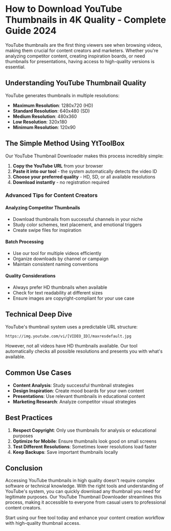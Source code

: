 # How to Download YouTube Thumbnails in 4K Quality - Complete Guide 2024


YouTube thumbnails are the first thing viewers see when browsing videos, making them crucial for content creators and marketers. Whether you're analyzing competitor content, creating inspiration boards, or need thumbnails for presentations, having access to high-quality versions is essential.

## Understanding YouTube Thumbnail Quality

YouTube generates thumbnails in multiple resolutions:
- **Maximum Resolution**: 1280x720 (HD)
- **Standard Resolution**: 640x480 (SD)
- **Medium Resolution**: 480x360
- **Low Resolution**: 320x180
- **Minimum Resolution**: 120x90

<BlogImage src="https://images.unsplash.com/photo-1611162616305-c69b3fa7fbe0?ixlib=rb-4.0.3&auto=format&fit=crop&w=1374&q=80" alt="YouTube thumbnail quality comparison" />

## The Simple Method Using YtToolBox

Our YouTube Thumbnail Downloader makes this process incredibly simple:

1. **Copy the YouTube URL** from your browser
2. **Paste it into our tool** - the system automatically detects the video ID
3. **Choose your preferred quality** - HD, SD, or all available resolutions
4. **Download instantly** - no registration required

### Advanced Tips for Content Creators

#### Analyzing Competitor Thumbnails
- Download thumbnails from successful channels in your niche
- Study color schemes, text placement, and emotional triggers
- Create swipe files for inspiration

#### Batch Processing
- Use our tool for multiple videos efficiently
- Organize downloads by channel or campaign
- Maintain consistent naming conventions

#### Quality Considerations
- Always prefer HD thumbnails when available
- Check for text readability at different sizes
- Ensure images are copyright-compliant for your use case

## Technical Deep Dive

YouTube's thumbnail system uses a predictable URL structure:
```
https://img.youtube.com/vi/[VIDEO_ID]/maxresdefault.jpg
```

However, not all videos have HD thumbnails available. Our tool automatically checks all possible resolutions and presents you with what's available.

## Common Use Cases

- **Content Analysis**: Study successful thumbnail strategies
- **Design Inspiration**: Create mood boards for your own content
- **Presentations**: Use relevant thumbnails in educational content
- **Marketing Research**: Analyze competitor visual strategies

## Best Practices

1. **Respect Copyright**: Only use thumbnails for analysis or educational purposes
2. **Optimize for Mobile**: Ensure thumbnails look good on small screens
3. **Test Different Resolutions**: Sometimes lower resolutions load faster
4. **Keep Backups**: Save important thumbnails locally

## Conclusion

Accessing YouTube thumbnails in high quality doesn't require complex software or technical knowledge. With the right tools and understanding of YouTube's system, you can quickly download any thumbnail you need for legitimate purposes. Our YouTube Thumbnail Downloader streamlines this process, making it accessible to everyone from casual users to professional content creators.

Start using our free tool today and enhance your content creation workflow with high-quality thumbnail access.
